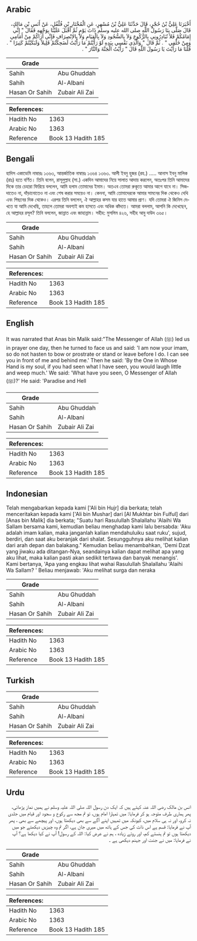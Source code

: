 ## Arabic


<div dir="rtl" lang="ar" style={{fontSize:'larger',backgroundColor:'#f8f9fa',padding:20}}>
أَخْبَرَنَا عَلِيُّ بْنُ حُجْرٍ، قَالَ حَدَّثَنَا عَلِيُّ بْنُ مُسْهِرٍ، عَنِ الْمُخْتَارِ بْنِ فُلْفُلٍ، عَنْ أَنَسِ بْنِ مَالِكٍ، قَالَ صَلَّى بِنَا رَسُولُ اللَّهِ صلى الله عليه وسلم ذَاتَ يَوْمٍ ثُمَّ أَقْبَلَ عَلَيْنَا بِوَجْهِهِ فَقَالَ ‏"‏ إِنِّي إِمَامُكُمْ فَلاَ تُبَادِرُونِي بِالرُّكُوعِ وَلاَ بِالسُّجُودِ وَلاَ بِالْقِيَامِ وَلاَ بِالاِنْصِرَافِ فَإِنِّي أَرَاكُمْ مِنْ أَمَامِي وَمِنْ خَلْفِي ‏"‏ ‏.‏ ثُمَّ قَالَ ‏"‏ وَالَّذِي نَفْسِي بِيَدِهِ لَوْ رَأَيْتُمْ مَا رَأَيْتُ لَضَحِكْتُمْ قَلِيلاً وَلَبَكَيْتُمْ كَثِيرًا ‏"‏ ‏.‏ قُلْنَا مَا رَأَيْتَ يَا رَسُولَ اللَّهِ قَالَ ‏"‏ رَأَيْتُ الْجَنَّةَ وَالنَّارَ ‏"‏ ‏.‏
</div>
<div style={{backgroundColor:'#f8f9fa',padding:20, marginBottom: 10}}><table> <thead> <tr> <th>Grade</th> <th></th> </tr> </thead> <tbody> <tr><td>Sahih</td><td>Abu Ghuddah</td></tr><tr><td>Sahih</td><td>Al-Albani</td></tr><tr><td>Hasan Or Sahih</td><td>Zubair Ali Zai</td></tr></tbody></table><table> <thead> <tr> <th>References:</th> <th></th> </tr> </thead> <tbody><tr><td>Hadith No</td><td>1363</td></tr><tr><td>Arabic No</td><td>1363</td></tr><tr><td>Reference</td><td>Book 13 Hadith 185</td></tr></tbody></table></div>

## Bengali


<div dir="ltr" lang="bn" style={{fontSize:'larger',backgroundColor:'#f8f9fa',padding:20}}>
হাদিস একাডেমি নাম্বারঃ ১৩৬৩, আন্তর্জাতিক নাম্বারঃ ১৩৬৪ ১৩৬৩. আলী ইবনু হুজর (রহ.) ..... আনাস ইবনু মালিক (রাঃ) হতে বর্ণিত। তিনি বলেন, রাসূলুল্লাহ (সা.) একদিন আমাদের নিয়ে সালাত আদায় করলেন, অতঃপর তিনি আমাদের দিকে তার চেহারা ফিরিয়ে বললেন, আমি হলাম তোমাদের ইমাম। অতএব তোমরা রুকূতে আমার আগে যাবে না। সিজদাতেও না, দাঁড়ানোতেও না এবং শেষ করার সময়েও না। কেননা, আমি তোমাদেরকে আমার সামনের দিক থেকেও দেখি এবং পিছনের দিক থেকেও। এরপর তিনি বললেন, ঐ আল্লাহর কসম যার হাতে আমার প্রাণ। যদি তোমরা ঐ জিনিস দেখতে যা আমি দেখেছি, তাহলে তোমরা অবশ্যই কম হাসতে এবং অধিক কাঁদতে। আমরা বললাম, আপনি কি দেখেছেন, হে আল্লাহর রসূল? তিনি বললেন, জান্নাত এবং জাহান্নাম। সহীহ: মুসলিম ৪২৬, সহীহ আবু দাউদ ৩৬৫।
</div>
<div style={{backgroundColor:'#f8f9fa',padding:20, marginBottom: 10}}><table> <thead> <tr> <th>Grade</th> <th></th> </tr> </thead> <tbody> <tr><td>Sahih</td><td>Abu Ghuddah</td></tr><tr><td>Sahih</td><td>Al-Albani</td></tr><tr><td>Hasan Or Sahih</td><td>Zubair Ali Zai</td></tr></tbody></table><table> <thead> <tr> <th>References:</th> <th></th> </tr> </thead> <tbody><tr><td>Hadith No</td><td>1363</td></tr><tr><td>Arabic No</td><td>1363</td></tr><tr><td>Reference</td><td>Book 13 Hadith 185</td></tr></tbody></table></div>

## English


<div dir="ltr" lang="en" style={{fontSize:'larger',backgroundColor:'#f8f9fa',padding:20}}>
It was narrated that Anas bin Malik said:"The Messenger of Allah (ﷺ) led us in prayer one day, then he turned to face us and said: 'I am now your imam, so do not hasten to bow or prostrate or stand or leave before I do. I can see you in front of me and behind me.' Then he said: 'By the One in Whose Hand is my soul, if you had seen what I have seen, you would laugh little and weep much.' We said: 'What have you seen, O Messenger of Allah (ﷺ)?' He said: 'Paradise and Hell
</div>
<div style={{backgroundColor:'#f8f9fa',padding:20, marginBottom: 10}}><table> <thead> <tr> <th>Grade</th> <th></th> </tr> </thead> <tbody> <tr><td>Sahih</td><td>Abu Ghuddah</td></tr><tr><td>Sahih</td><td>Al-Albani</td></tr><tr><td>Hasan Or Sahih</td><td>Zubair Ali Zai</td></tr></tbody></table><table> <thead> <tr> <th>References:</th> <th></th> </tr> </thead> <tbody><tr><td>Hadith No</td><td>1363</td></tr><tr><td>Arabic No</td><td>1363</td></tr><tr><td>Reference</td><td>Book 13 Hadith 185</td></tr></tbody></table></div>

## Indonesian


<div dir="ltr" lang="id" style={{fontSize:'larger',backgroundColor:'#f8f9fa',padding:20}}>
Telah mengabarkan kepada kami ['Ali bin Hujr] dia berkata; telah menceritakan kepada kami ['Ali bin Mushar] dari [Al Mukhtar bin Fulful] dari [Anas bin Malik] dia berkata; "Suatu hari Rasulullah Shalallahu 'Alaihi Wa Sallam bersama kami, kemudian beliau menghadap kami lalu bersabda: 'Aku adalah imam kalian, maka janganlah kalian mendahuluiku saat ruku', sujud, berdiri, dan saat aku beranjak dari shalat. Sesungguhnya aku melihat kalian dari arah depan dan balakang." Kemudian beliau menambahkan, 'Demi Dzat yang jiwaku ada ditangan-Nya, seandainya kalian dapat melihat apa yang aku lihat, maka kalian pasti akan sedikit tertawa dan banyak menangis'. Kami bertanya, 'Apa yang engkau lihat wahai Rasulullah Shalallahu 'Alaihi Wa Sallam? ' Beliau menjawab: 'Aku melihat surga dan neraka
</div>
<div style={{backgroundColor:'#f8f9fa',padding:20, marginBottom: 10}}><table> <thead> <tr> <th>Grade</th> <th></th> </tr> </thead> <tbody> <tr><td>Sahih</td><td>Abu Ghuddah</td></tr><tr><td>Sahih</td><td>Al-Albani</td></tr><tr><td>Hasan Or Sahih</td><td>Zubair Ali Zai</td></tr></tbody></table><table> <thead> <tr> <th>References:</th> <th></th> </tr> </thead> <tbody><tr><td>Hadith No</td><td>1363</td></tr><tr><td>Arabic No</td><td>1363</td></tr><tr><td>Reference</td><td>Book 13 Hadith 185</td></tr></tbody></table></div>

## Turkish


<div dir="ltr" lang="tr" style={{fontSize:'larger',backgroundColor:'#f8f9fa',padding:20}}>

</div>
<div style={{backgroundColor:'#f8f9fa',padding:20, marginBottom: 10}}><table> <thead> <tr> <th>Grade</th> <th></th> </tr> </thead> <tbody> <tr><td>Sahih</td><td>Abu Ghuddah</td></tr><tr><td>Sahih</td><td>Al-Albani</td></tr><tr><td>Hasan Or Sahih</td><td>Zubair Ali Zai</td></tr></tbody></table><table> <thead> <tr> <th>References:</th> <th></th> </tr> </thead> <tbody><tr><td>Hadith No</td><td>1363</td></tr><tr><td>Arabic No</td><td>1363</td></tr><tr><td>Reference</td><td>Book 13 Hadith 185</td></tr></tbody></table></div>

## Urdu


<div dir="rtl" lang="ur" style={{fontSize:'larger',backgroundColor:'#f8f9fa',padding:20}}>
انس بن مالک رضی اللہ عنہ کہتے ہیں کہ ایک دن رسول اللہ صلی اللہ علیہ وسلم نے ہمیں نماز پڑھائی، پھر ہماری طرف متوجہ ہو کر فرمایا: میں تمہارا امام ہوں، تو تم مجھ سے رکوع و سجود اور قیام میں جلدی نہ کرو، اور نہ ہی سلام میں، کیونکہ میں تمہیں اپنے آگے سے بھی دیکھتا ہوں، اور پیچھے سے بھی ، پھر آپ نے فرمایا: قسم ہے اس ذات کی جس کے ہاتھ میں میری جان ہے، اگر تم وہ چیزیں دیکھتے جو میں دیکھتا ہوں تو تم ہنستے کم، اور روتے زیادہ ، ہم نے عرض کیا: اللہ کے رسول! آپ نے کیا دیکھا ہے؟ آپ نے فرمایا: میں نے جنت اور جہنم دیکھی ہے ۔
</div>
<div style={{backgroundColor:'#f8f9fa',padding:20, marginBottom: 10}}><table> <thead> <tr> <th>Grade</th> <th></th> </tr> </thead> <tbody> <tr><td>Sahih</td><td>Abu Ghuddah</td></tr><tr><td>Sahih</td><td>Al-Albani</td></tr><tr><td>Hasan Or Sahih</td><td>Zubair Ali Zai</td></tr></tbody></table><table> <thead> <tr> <th>References:</th> <th></th> </tr> </thead> <tbody><tr><td>Hadith No</td><td>1363</td></tr><tr><td>Arabic No</td><td>1363</td></tr><tr><td>Reference</td><td>Book 13 Hadith 185</td></tr></tbody></table></div>